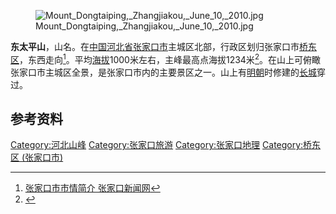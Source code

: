 {{coord|40|50|15.18|N|114|54|30.77|E|scale:3000|display=title}}
[[File:Mount_Dongtaiping,_Zhangjiakou,_June_10,_2010.jpg|thumb]]

'''东太平山'''，山名。在[[中华人民共和国|中国]][[河北省|河北省]][[张家口市|张家口市]]主城区北部，行政区划归张家口市[[桥东区_(张家口市)|桥东区]]，东西走向<ref>[http://www.zjknews.com/jxmc/lswh/ReadNews.asp?NewsID=25848 张家口市市情简介 张家口新闻网]{{Dead link|date=2018年6月 |bot=InternetArchiveBot |fix-attempted=no }}</ref>。平均[[海拔|海拔]]1000米左右，主峰最高点海拔1234米<ref>{{Cite web |url=http://number.cnki.net/cyfd/AreaDefine.aspx?areacode=xj030701 |title=中国宏观数据挖掘分析系统 桥东区概况 |accessdate=2010-01-21 |archive-date=2016-03-04 |archive-url=https://web.archive.org/web/20160304232446/http://number.cnki.net/cyfd/AreaDefine.aspx?areacode=xj030701 |dead-url=no }}</ref>。在山上可俯瞰张家口市主城区全景，是张家口市内的主要景区之一。山上有[[明朝|明朝]]时修建的[[长城|长城]]穿过。

==参考资料==
{{reflist}}

{{DEFAULTSORT:D东太平山}}
[[Category:河北山峰|Category:河北山峰]]
[[Category:张家口旅游|Category:张家口旅游]]
[[Category:张家口地理|Category:张家口地理]]
[[Category:桥东区_(张家口市)|Category:桥东区 (张家口市)]]

{{Zhang jiakou-stub}}